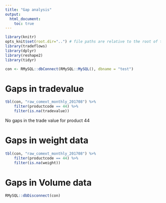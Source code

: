```yaml
---
title: "Gap analysis"
output:
  html_document:
    toc: true
---
```


```r
library(knitr)
opts_knit$set(root.dir="..") # file paths are relative to the root of the project directory
library(tradeflows)
library(dplyr)
library(reshape2)
library(tidyr)
``` 

```r
con <- RMySQL::dbConnect(RMySQL::MySQL(), dbname = "test")
```


# Gaps in tradevalue
```r
tbl(con, "raw_comext_monthly_201708") %>% 
    filter(productcode == 44) %>% 
    filter(is.na(tradevalue))
```
No gaps in the trade value for product 44

# Gaps in weight data
```r
tbl(con, "raw_comext_monthly_201708") %>% 
    filter(productcode == 44) %>% 
    filter(is.na(weight))

```


# Gaps in Volume data



```r
RMySQL::dbDisconnect(con)
```

